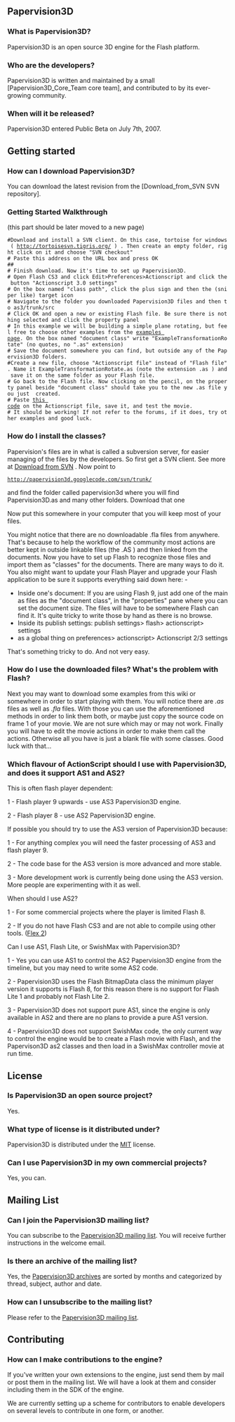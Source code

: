 == Papervision3D ==

=== What is Papervision3D? ===
Papervision3D is an open source 3D engine for the Flash platform.

=== Who are the developers? ===
Papervision3D is written and maintained by a small [Papervision3D_Core_Team core team], and contributed to by its ever-growing community.

=== When will it be released? ===
Papervision3D entered Public Beta on July 7th, 2007.

== Getting started ==

=== How can I download Papervision3D? ===
You can download the latest revision from the [Download_from_SVN SVN repository].

===Getting Started Walkthrough ===
(this part should be later moved to a new page)

 #Download and install a SVN client. On this case, tortoise for windows ( http://tortoisesvn.tigris.org/ ) . Then create an empty folder, right click on it and choose "SVN checkout"
 # Paste this address on the URL box and press OK
 ## {{{http://papervision3d.googlecode.com/svn/trunk/}}}
 # Finish download. Now it's time to set up Papervision3D.
 # Open Flash CS3 and click Edit>Preferences>Actionscript and click the button "Actionscript 3.0 settings"
 # On the box named "class path", click the plus sign and then the (sniper like) target icon
 # Navigate to the folder you downloaded Papervision3D files and then to as3/trunk/src
 # Click OK and open a new or existing Flash file. Be sure there is nothing selected and click the property panel
 # In this example we will be building a simple plane rotating, but feel free to choose other examples from the [http://wiki.papervision3d.org/index.php?title=Examples examples page]. On the box named "document class" write "ExampleTransformationRotate" (no quotes, no ".as" extension)
 # Save the document somewhere you can find, but outside any of the Papervision3D folders.
 #Create a new file, choose "Actionscript file" instead of "Flash file". Name it ExampleTransformationRotate.as (note the extension .as ) and save it on the same folder as your Flash file.
 # Go back to the Flash file. Now clicking on the pencil, on the property panel beside "document class" should take you to the new .as file you just  created.
 # Paste [http://www.andrestubbe.com/downloads/papervision3d/ExampleTransformationRotate.as this code] on the Actionscript file, save it, and test the movie.
 # It should be working! If not refer to the forums, if it does, try other examples and good luck.

===How do I install the classes?===

Papervision's files are in what is called a subversion server, for easier managing of the files by the developers. So first get a SVN client. See more at [[Download from SVN]] . Now point to
 http://papervision3d.googlecode.com/svn/trunk/
and find the folder called papervision3d where you will find Papervision3D.as and many other folders. Download that one
 
Now put this somewhere in your computer that you will keep most of your files.

You might notice that there are no downloadable .fla files from anywhere. That's because to help the workflow of the community most actions are better kept in outside linkable files (the .AS ) and then linked from the documents. Now you have to set up Flash to recognize those files and import them as "classes" for the documents. There are many ways to do it. You also might want to update your Flash Player and upgrade your Flash application to be sure it supports everything said down here: -

*Inside one's document: If you are using Flash 9, just add one of the main as files as the "document class", in the "properties" pane where you can set the document size. The files will have to be somewhere Flash can find it. It's quite tricky to write those by hand as there is no browse.
*Inside its publish settings: publish settings> flash> actionscript> settings
*as a global thing on preferences> actionscript> Actionscript 2/3 settings

That's something tricky to do. And not very easy.

===How do I use the downloaded files? What's the problem with Flash?===

Next you may want to download some examples from this wiki or somewhere in order to start playing with them. You will notice there are <i>.as</i> files as well as <i>.fla</i> files. With those you can use the aforementioned methods in order to link them both, or maybe just copy the source code on frame 1 of your movie. We are not sure which may or may not work. Finally you will have to edit the movie actions in order to make them call the actions. Otherwise all you have is just a blank file with some classes. Good luck with that...

===Which flavour of ActionScript should I use with Papervision3D, and does it support AS1 and AS2?===


This is often flash player dependent:

1 - Flash player 9 upwards - use AS3 Papervision3D engine.

2 - Flash player 8         - use AS2 Papervision3D engine.


If possible you should try to use the AS3 version of Papervision3D because: 

1 - For anything complex you will need the faster processing of AS3 and flash player 9.

2 - The code base for the AS3 version is more advanced and more stable.

3 - More development work is currently being done using the AS3 version. More people are experimenting with it as well.


When should I use AS2?

1 - For some commercial projects where the player is limited Flash 8.

2 - If you do not have Flash CS3 and are not able to compile using other tools. ([http://www.adobe.com/products/flex/ Flex 2])


Can I use AS1, Flash Lite, or SwishMax with Papervision3D?

1 - Yes you can use AS1 to control the AS2 Papervision3D engine from the timeline, but you may need to write some AS2 code. 

2 - Papervision3D uses the Flash BitmapData class the minimum player version it supports is Flash 8, for this reason there is no support for Flash Lite 1 and probably not Flash Lite 2.

3 - Papervision3D does not support pure AS1, since the engine is only available in AS2 and there are no plans to provide a pure AS1 version.

4 - Papervision3D does not support SwishMax code, the only current way to control the engine would be to create a Flash movie with Flash, and the Papervison3D as2 classes and then load in a SwishMax controller movie at run time.

== License ==

=== Is Papervision3D an open source project? ===
Yes.

=== What type of license is it distributed under? ===
Papervision3D is distributed under the [http://www.opensource.org/licenses/mit-license.php MIT] license.

=== Can I use Papervision3D in my own commercial projects? ===
Yes, you can.

== Mailing List ==

=== Can I join the Papervision3D mailing list? ===
You can subscribe to the [http://osflash.org/mailman/listinfo/Papervision3D_osflash.org Papervision3D mailing list]. You will receive further instructions in the welcome email.

=== Is there an archive of the mailing list? ===
Yes, the [http://osflash.org/pipermail/papervision3d_osflash.org Papervision3D archives] are sorted by months and categorized by thread, subject, author and date.

=== How can I unsubscribe to the mailing list? ===
Please refer to the [http://osflash.org/mailman/listinfo/Papervision3D_osflash.org Papervision3D mailing list].

== Contributing ==

=== How can I make contributions to the engine? ===
If you've written your own extensions to the engine, just send them by mail or post them in the mailing list. We will have a look at them and consider including them in the SDK of the engine.

We are currently setting up a scheme for contributors to enable developers on several levels to contribute in one form, or another.